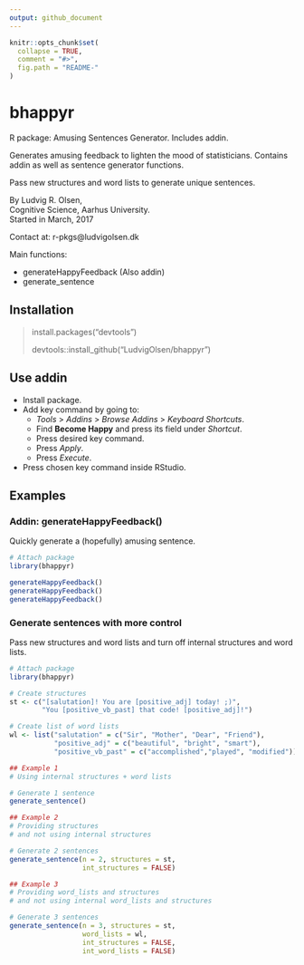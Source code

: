 ```yaml
---
output: github_document
---
```


<!-- README.md is generated from README.Rmd. Please edit that file -->

```r
knitr::opts_chunk$set(
  collapse = TRUE,
  comment = "#>",
  fig.path = "README-"
)
```

# bhappyr

R package: Amusing Sentences Generator. Includes addin.

Generates amusing feedback to lighten the mood of statisticians. Contains addin as well as sentence generator functions.

Pass new structures and word lists to generate unique sentences.  

By Ludvig R. Olsen,  
Cognitive Science, Aarhus University.  
Started in March, 2017 

Contact at:
r-pkgs@ludvigolsen.dk

Main functions:   

* generateHappyFeedback (Also addin)
* generate_sentence

## Installation  

>
> install.packages("devtools")   
>
> devtools::install_github("LudvigOlsen/bhappyr")  
>

## Use addin

* Install package.
* Add key command by going to:   
    - *Tools* > *Addins* > *Browse Addins* > *Keyboard Shortcuts*.  
    - Find **Become Happy** and press its field under *Shortcut*. 
    - Press desired key command.
    - Press *Apply*.
    - Press *Execute*.
* Press chosen key command inside RStudio.

## Examples

### Addin: generateHappyFeedback()

Quickly generate a (hopefully) amusing sentence.

```r
# Attach package
library(bhappyr)

generateHappyFeedback()
generateHappyFeedback()
generateHappyFeedback()
```

### Generate sentences with more control

Pass new structures and word lists and turn off internal structures and word lists.

```r
# Attach package
library(bhappyr)

# Create structures
st <- c("[salutation]! You are [positive_adj] today! ;)",
        "You [positive_vb_past] that code! [positive_adj]!")

# Create list of word lists
wl <- list("salutation" = c("Sir", "Mother", "Dear", "Friend"),
           "positive_adj" = c("beautiful", "bright", "smart"),
           "positive_vb_past" = c("accomplished","played", "modified"))

## Example 1
# Using internal structures + word lists

# Generate 1 sentence
generate_sentence()

## Example 2
# Providing structures
# and not using internal structures

# Generate 2 sentences
generate_sentence(n = 2, structures = st,
                  int_structures = FALSE)

## Example 3
# Providing word_lists and structures
# and not using internal word_lists and structures

# Generate 3 sentences
generate_sentence(n = 3, structures = st,
                  word_lists = wl,
                  int_structures = FALSE,
                  int_word_lists = FALSE)

```


